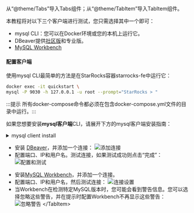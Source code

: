 
从“@theme/Tabs”导入Tabs组件；从“@theme/TabItem”导入TabItem组件。

本教程将对以下三个客户端进行测试，您只需选择其中一个即可：

- mysql CLI：您可以在Docker环境或您的本机上运行它。
- DBeaver提供[社区版](https://dbeaver.io/download/)和专业版。
- [MySQL Workbench](https://dev.mysql.com/downloads/workbench/)

#### 配置客户端

<Tabs groupId="client">
<TabItem value="mysqlCLI" label="mysql CLI" default>


使用mysql CLI最简单的方法是在StarRocks容器starrocks-fe中运行它：

```bash
docker exec -it quickstart \
mysql -P 9030 -h 127.0.0.1 -u root --prompt="StarRocks > "
```

:::提示 所有docker-compose命令都必须在包含docker-compose.yml文件的目录中运行。:::

如果您想要安装**mysql客户端**CLI，请展开下方的mysql客户端安装指南：

<details>


<summary>mysql client install</summary>


- macOS：如果您使用Homebrew且不需要MySQL服务器，运行brew install mysql即可安装CLI。
- Linux：检查您的包管理器是否提供mysql客户端。例如，执行yum install mariadb。
- Microsoft Windows：安装[MySQL Community Server](https://dev.mysql.com/downloads/mysql/)并运行提供的客户端，或者在WSL中运行`mysql`。

</details>


</TabItem>


<TabItem value="DBeaver" label="DBeaver" >


- 安装 [DBeaver](https://dbeaver.io/download/)，并添加一个连接：
![添加连接](./DBeaver-1.png)
- 配置端口、IP和用户名。测试连接，如果测试成功则点击“完成”：
![配置和测试](./DBeaver-2.png)

</TabItem>
<TabItem value="MySQLWorkbench" label="MySQL Workbench">


- 安装[MySQL Workbench](https://dev.mysql.com/downloads/workbench)，并添加一个连接。
- 配置端口、IP和用户名，然后测试连接：
![连接设置](./Workbench-1.png)
- 当Workbench在检测特定MySQL版本时，您可能会看到警告信息。您可以选择忽略这些警告，并在提示时配置Workbench不再显示这些警告：
![忽略警告](./Workbench-2.png)
<\/TabItem>

</Tabs>

